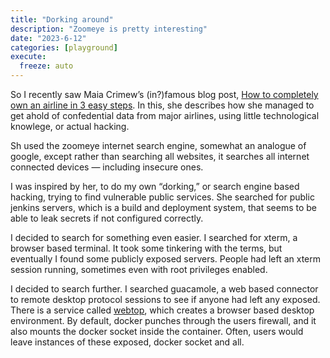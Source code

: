 ```yaml
---
title: "Dorking around"
description: "Zoomeye is pretty interesting"
date: "2023-6-12"
categories: [playground]
execute:
  freeze: auto
---
```



So I recently saw Maia Crimew's (in?)famous blog post, [How to completely own an airline in 3 easy steps](https://maia.crimew.gay/posts/how-to-hack-an-airline/). In this, she describes how she managed to get ahold of confedential data from major airlines, using little technological knowlege, or actual hacking. 

Sh used the zoomeye internet search engine, somewhat an analogue of google, except rather than searching all websites, it searches all internet connected devices — including insecure ones. 


I was inspired by her, to do my own "dorking," or search engine based hacking, trying to find vulnerable public services. She searched for public jenkins servers, which is a build and deployment system, that seems to be able to leak secrets if not configured correctly.


I decided to search for something even easier. I searched for xterm, a browser based terminal. It took some tinkering with the terms, but eventually I found some publicly exposed servers. People had left an xterm session running, sometimes even with root privileges enabled. 


I decided to search further. I searched guacamole, a web based connector to remote desktop protocol sessions to see if anyone had left any exposed. There is a service called [webtop](https://docs.linuxserver.io/images/docker-webtop/), which creates a browser based desktop environment. By default, docker punches through the users firewall, and it also mounts the docker socket inside the container. Often, users would leave instances of these exposed, docker socket and all.


